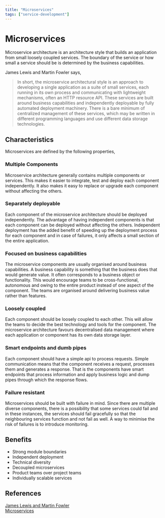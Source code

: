 ```yaml
---
title: "Microservices"
tags: ["service-development"]
---
```


# Microservices


Microservice architecture is an architecture style that builds an application from small loosely coupled services. The boundary of the service or how small a service should be is determined by the business capabilities.

James Lewis and Martin Fowler says,
> In short, the microservice architectural style is an approach to developing a single application as a suite of small services, each running in its own process and communicating with lightweight mechanisms, often an HTTP resource API. These services are built around business capabilities and independently deployable by fully automated deployment machinery. There is a bare minimum of centralized management of these services, which may be written in different programming languages and use different data storage technologies.

## Characteristics

Microservices are defined by the following properties,

### Multiple Components

Microservice architecture generally contains multiple components or services. This makes it easier to integrate, test and deploy each component independently. It also makes it easy to replace or upgrade each component without affecting the others.

### Separately deployable

Each component of the microservice architecture should be deployed independently. The advantage of having independent components is that each component can be deployed without affecting the others. Independent deployment has the added benefit of speeding up the deployment process for each component and in case of failures, it only affects a small section of the entire application.

### Focused on business capabilities

The microservice components are usually organised around business capabilities. A business capability is something that the business does that would generate value. It often corresponds to a business object or functionality. This would encourage teams to be cross-functional, autonomous and owing to the entire product instead of one aspect of the component. The teams are organised around delivering business value rather than features.

### Loosely coupled

Each component should be loosely coupled to each other. This will allow the teams to decide the best technology and tools for the component. The microservice architecture favours decentralised data management where each application or component has its own data storage layer.

### Smart endpoints and dumb pipes

Each component should have a simple api to process requests. Simple communication means that the component receives a request, processes them and generates a response. That is the components have smart endpoints that process information and apply business logic and dump pipes through which the response flows.

### Failure resistant

Microservices should be built with failure in mind. Since there are multiple diverse components, there is a possibility that some services could fail and in these instances, the services should fail gracefully so that the neighbouring services function and not fail as well. A way to minimise the risk of failures is to introduce monitoring.

## Benefits

* Strong module boundaries
* Independent deployment
* Technical diversity
* Decoupled microservices
* Product teams over project teams
* Individually scalable services

## References

[James Lewis and Martin Fowler](https://martinfowler.com/microservices/)  
[Microservices](https://microservices.io/)
